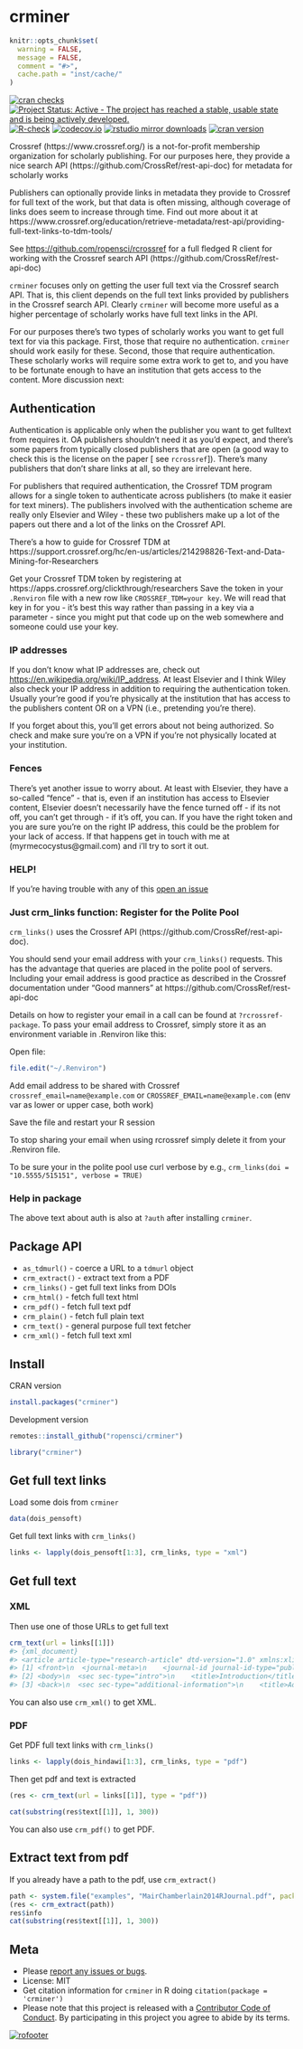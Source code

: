 crminer
=======

```r
knitr::opts_chunk$set(
  warning = FALSE,
  message = FALSE,
  comment = "#>",
  cache.path = "inst/cache/"
)
```

[![cran checks](https://cranchecks.info/badges/worst/crminer)](https://cranchecks.info/pkgs/crminer)
[![Project Status: Active - The project has reached a stable, usable state and is being actively developed.](https://www.repostatus.org/badges/latest/active.svg)](https://www.repostatus.org/#active)
[![R-check](https://github.com/ropensci/crminer/workflows/R-check/badge.svg)](https://github.com/ropensci/crminer/actions/)
[![codecov.io](https://codecov.io/github/ropensci/crminer/coverage.svg?branch=master)](https://codecov.io/github/ropensci/crminer?branch=master)
[![rstudio mirror downloads](https://cranlogs.r-pkg.org/badges/crminer)](https://github.com/metacran/cranlogs.app)
[![cran version](https://www.r-pkg.org/badges/version/crminer)](https://cran.r-project.org/package=crminer)

Crossref (https://www.crossref.org/) is a not-for-profit membership organization for
scholarly publishing. For our purposes here, they provide a nice
search API (https://github.com/CrossRef/rest-api-doc) for metadata for scholarly works

Publishers can optionally provide links in metadata they provide to Crossref for
full text of the work, but that data is often missing, although coverage of links
does seem to increase through time. Find out more about it
at https://www.crossref.org/education/retrieve-metadata/rest-api/providing-full-text-links-to-tdm-tools/

See <https://github.com/ropensci/rcrossref> for a full fledged R client
for working with the Crossref search API (https://github.com/CrossRef/rest-api-doc)

`crminer` focuses only on getting the user full text via the Crossref
search API. That is, this client depends on the full text links provided
by publishers in the Crossref search API. Clearly `crminer` will
become more useful as a higher percentage of scholarly works have full text
links in the API.

For our purposes there's two types of scholarly works you want to get full
text for via this package. First, those that require no authentication.
`crminer` should work easily for these. Second, those that require
authentication. These scholarly works will require some extra work to
get to, and you have to be fortunate enough to have an institution that
gets access to the content. More discussion next:


## Authentication

Authentication is applicable only when the publisher you want to get
fulltext from requires it. OA publishers shouldn't need it as you'd
expect, and there's some papers from typically closed publishers
that are open (a good way to check this is the license on the paper [
see `rcrossref`]). There's many publishers that don't share links at all,
so they are irrelevant here.

For publishers that required authentication, the Crossref TDM
program allows for a single token to authenticate across publishers
(to make it easier for text miners). The publishers involved with the
authentication scheme are really only Elsevier and Wiley - these two
publishers make up a lot of the papers out there and a lot of the
links on the Crossref API.

There's a how to guide for Crossref TDM at
https://support.crossref.org/hc/en-us/articles/214298826-Text-and-Data-Mining-for-Researchers

Get your Crossref TDM token by registering at https://apps.crossref.org/clickthrough/researchers
Save the token in your `.Renviron` file with a new row like
`CROSSREF_TDM=your key`. We will read that key in for you - it's best
this way rather than passing in a key via a parameter - since you might
put that code up on the web somewhere and someone could use your key.

### IP addresses

If you don't know what IP addresses are, check out
<https://en.wikipedia.org/wiki/IP_address>. At least Elsevier and
I think Wiley also check your IP address in addition to requiring the
authentication token. Usually your're good if you're physically at the
institution that has access to the publishers content OR on a VPN
(i.e., pretending you're there).

If you forget about this, you'll get errors about not being authorized.
So check and make sure you're on a VPN if you're not physically
located at your institution.

### Fences

There's yet another issue to worry about. At least with Elsevier, they
have a so-called "fence" - that is, even if an institution has access
to Elsevier content, Elsevier doesn't necessarily have the fence
turned off - if its not off, you can't get through - if it's off, you can.
If you have the right token and you are sure you're on the right
IP address, this could be the problem for your lack of access. If that happens
get in touch with me at (myrmecocystus@gmail.com) and i'll try to sort it out.

### HELP!

If you're having trouble with any of this [open an issue](https://github.com/ropensci/crminer/issues)

### Just crm_links function: Register for the Polite Pool

`crm_links()` uses the Crossref API (https://github.com/CrossRef/rest-api-doc).

You should send your email address with your `crm_links()` requests. This has the advantage
that queries are placed in the polite pool of servers. Including your email address is good
practice as described in the Crossref documentation under
"Good manners" at https://github.com/CrossRef/rest-api-doc

Details on how to register your email in a call can be found at `?rcrossref-package`. To pass
your email address to Crossref, simply store it as an environment variable in .Renviron like this:

Open file: 

```r
file.edit("~/.Renviron")
```

Add email address to be shared with Crossref `crossref_email=name@example.com` or 
`CROSSREF_EMAIL=name@example.com` (env var as lower or upper case, both work)

Save the file and restart your R session

To stop sharing your email when using rcrossref simply delete it from your .Renviron file.

To be sure your in the polite pool use curl verbose by e.g., 
`crm_links(doi = "10.5555/515151", verbose = TRUE)`

### Help in package

The above text about auth is also at `?auth` after installing `crminer`.

## Package API

* `as_tdmurl()` - coerce a URL to a `tdmurl` object
* `crm_extract()` - extract text from a PDF
* `crm_links()` - get full text links from DOIs
* `crm_html()` - fetch full text html
* `crm_pdf()` - fetch full text pdf
* `crm_plain()` - fetch full plain text
* `crm_text()` - general purpose full text fetcher
* `crm_xml()` - fetch full text xml

## Install

CRAN version

```r
install.packages("crminer")
```

Development version

```r
remotes::install_github("ropensci/crminer")
```

```r
library("crminer")
```

## Get full text links

Load some dois from `crminer`

```r
data(dois_pensoft)
```

Get full text links with `crm_links()`

```r
links <- lapply(dois_pensoft[1:3], crm_links, type = "xml")
```

## Get full text

### XML

Then use one of those URLs to get full text

```r
crm_text(url = links[[1]])
#> {xml_document}
#> <article article-type="research-article" dtd-version="1.0" xmlns:xlink="http://www.w3.org/1999/xlink" ...
#> [1] <front>\n  <journal-meta>\n    <journal-id journal-id-type="publisher-id">peerj-cs</journal-id>\n ...
#> [2] <body>\n  <sec sec-type="intro">\n    <title>Introduction</title>\n    <p>The question of natural ...
#> [3] <back>\n  <sec sec-type="additional-information">\n    <title>Additional Information and Declarat ...
```

You can also use `crm_xml()` to get XML.

### PDF

Get PDF full text links with `crm_links()`

```r
links <- lapply(dois_hindawi[1:3], crm_links, type = "pdf")
```

Then get pdf and text is extracted

```r
(res <- crm_text(url = links[[1]], type = "pdf"))
```

```r
cat(substring(res$text[[1]], 1, 300))
```

You can also use `crm_pdf()` to get PDF.

## Extract text from pdf

If you already have a path to the pdf, use `crm_extract()`

```r
path <- system.file("examples", "MairChamberlain2014RJournal.pdf", package = "crminer")
(res <- crm_extract(path))
res$info
cat(substring(res$text[[1]], 1, 300))
```


## Meta

* Please [report any issues or bugs](https://github.com/ropensci/crminer/issues).
* License: MIT
* Get citation information for `crminer` in R doing `citation(package = 'crminer')`
* Please note that this project is released with a [Contributor Code of Conduct][coc]. By participating in this project you agree to abide by its terms.

[![rofooter](https://ropensci.org/public_images/github_footer.png)](https://ropensci.org)

[coc]: https://github.com/ropensci/crminer/blob/master/CODE_OF_CONDUCT.md

